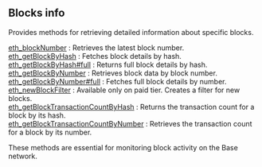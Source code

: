 
<Meta
  title="Base blocks info | dRPC"
/>

## Blocks info

Provides methods for retrieving detailed information about specific blocks.

[eth_blockNumber](/base-api/blocksinfo/eth_blockNumber) : Retrieves the latest block number.  \
[eth_getBlockByHash](/base-api/blocksinfo/eth_getBlockByHash) : Fetches block details by hash.  \
[eth_getBlockByHash#full](/base-api/blocksinfo/eth_getBlockByHashfull) : Returns full block details by hash.  \
[eth_getBlockByNumber](/base-api/blocksinfo/eth_getBlockByNumber) : Retrieves block data by block number.  \
[eth_getBlockByNumber#full](/base-api/blocksinfo/eth_getBlockByNumberfull) : Fetches full block details by number.  \
[eth_newBlockFilter](/base-api/blocksinfo/eth_newBlockFilter) : Available only on paid tier. Creates a filter for new blocks.  \
[eth_getBlockTransactionCountByHash](/base-api/blocksinfo/eth_getBlockTransactionCountByHash) : Returns the transaction count for a block by its hash.  \
[eth_getBlockTransactionCountByNumber](/base-api/blocksinfo/eth_getBlockTransactionCountByNumber) : Retrieves the transaction count for a block by its number.

These methods are essential for monitoring block activity on the Base network.

<Space h={16} />
<GetStarted />